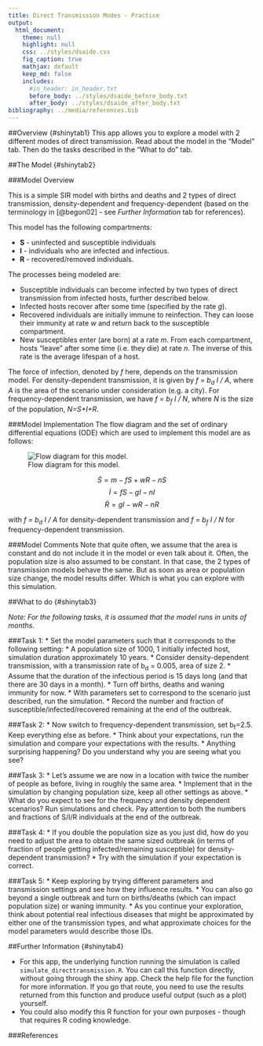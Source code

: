 ```yaml
---
title: Direct Transmission Modes - Practice
output:
  html_document:
    theme: null
    highlight: null
    css: ../styles/dsaide.css
    fig_caption: true
    mathjax: default 
    keep_md: false
    includes:
      #in_header: in_header.txt
      before_body: ../styles/dsaide_before_body.txt
      after_body: ../styles/dsaide_after_body.txt 
bibliography: ../media/references.bib
---
```


##Overview {#shinytab1}
This app allows you to explore a model with 2 different modes of direct transmission. Read about the model in the "Model" tab. Then do the tasks described in the "What to do" tab.


##The Model {#shinytab2}


###Model Overview

This is a simple SIR model with births and deaths and 2 types of direct transmission, density-dependent and frequency-dependent (based on the terminology in [@begon02] - see _Further Information_ tab for references).

This model has the following compartments:  

* **S** - uninfected and susceptible individuals 
* **I** - individuals who are infected and infectious.
* **R** - recovered/removed individuals.

The processes being modeled are:

* Susceptible individuals can become infected by two types of direct transmission from infected hosts, further described below.
* Infected hosts recover after some time (specified by the rate _g_). 
* Recovered individuals are initially immune to reinfection. They can loose their immunity at rate _w_ and return back to the susceptible compartment. 
* New susceptibles enter (are born) at a rate _m_. From each compartment, hosts "leave" after some time (i.e. they die) at rate _n_. The inverse of this rate is the average lifespan of a host. 



The force of infection, denoted by _f_ here, depends on the transmission model. For density-dependent transmission, it is given by _f = b~d~ I / A_, where _A_ is the area of the scenario under consideration (e.g. a city). For frequency-dependent transmission, we have _f = b~f~ I / N_, where _N_ is the size of the population, _N=S+I+R_. 



###Model Implementation
The flow diagram and the set of ordinary differential equations (ODE) which are used to implement this model are as follows:

![Flow diagram for this model.](../media/directtransmissionmodel.png)


$$\dot S =m - f S  + wR - nS$$ 
$$\dot I = f S - g I -nI$$ 
$$\dot R = g I - wR - nR$$

with _f = b~d~ I / A_ for density-dependent transmission and _f = b~f~ I / N_ for frequency-dependent transmission.


###Model Comments
Note that quite often, we assume that the area is constant and do not include it in the model or even talk about it. Often, the population size is also assumed to be constant. In that case, the 2 types of transmission models behave the same. But as soon as area or population size change, the model results differ. Which is what you can explore with this simulation.

##What to do {#shinytab3}

_Note: For the following tasks, it is assumed that the model runs in units of months._ 


###Task 1: 
* Set the model parameters such that it corresponds to the following setting: 
    * A population size of 1000, 1 initially infected host, simulation duration approximately 10 years.
    * Consider density-dependent transmission, with a transmission rate of b~d~ = 0.005, area of size 2.
    * Assume that the duration of the infectious period is 15 days long (and that there are 30 days in a month). 
    * Turn off births, deaths and waning immunity for now.
* With parameters set to correspond to the scenario just described, run the simulation.
* Record the number and fraction of susceptible/infected/recovered remaining at the end of the outbreak.    

###Task 2: 
* Now switch to frequency-dependent transmission, set b~f~=2.5. Keep everything else as before.
* Think about your expectations, run the simulation and compare your expectations with the results.
* Anything surprising happening? Do you understand why you are seeing what you see?


###Task 3: 
* Let's assume we are now in a location with twice the number of people as before, living in roughly the same area.
* Implement that in the simulation by changing population size, keep all other settings as above. 
* What do you expect to see for the frequency and density dependent scenarios? Run simulations and check. Pay attention to both the numbers and fractions of S/I/R individuals at the end of the outbreak.  

###Task 4: 
* If you double the population size as you just did, how do you need to adjust the area to obtain the same sized outbreak (in terms of fraction of people getting infected/remaining susceptible) for density-dependent transmission?
* Try with the simulation if your expectation is correct.

###Task 5: 
* Keep exploring by trying different parameters and transmission settings and see how they influence results.
* You can also go beyond a single outbreak and turn on births/deaths (which can impact population size) or waning immunity.
* As you continue your exploration, think about potential real infectious diseases that might be approximated by either one of the transmission types, and what approximate choices for the model parameters would describe those IDs.




##Further Information {#shinytab4}

* For this app, the underlying function running the simulation is called `simulate_directtransmission.R`. You can call this function directly, without going through the shiny app. Check the help file for the function for more information. If you go that route, you need to use the results returned from this function and produce useful output (such as a plot) yourself. 
* You could also modify this R function for your own purposes - though that requires R coding knowledge.

###References


